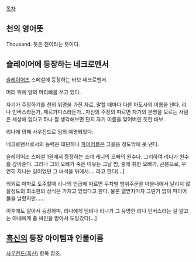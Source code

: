 [[목차]] 
== 천의 영어뜻 == 
Thousand. 뜻은 천이라는 뜻이다. 

== 슬레이어에 등장하는 네크로멘서 ==
[[슬레이어즈]] 스페셜에 등장하는 바보 네크로멘서.

머리 위에 양의 머리뼈를 쓰고 있다.

자기가 주장하기를 천의 위명을 가진 자로, 말할 때마다 다른 마도사의 이름을 댄다. 리나 인버스라든가, 제르가디스라든가.. 자신의 주장의 따르면 자기의 본명을 모르는 사람은 세상에 없다고 하나 잘 생각해보면 단지 자기 이름을 잊어버린 듯한 바보.

리나에 의해 사우전드로 임의 예명되었다.

네크로맨서로서의 능력은 대단하나 [[파이어볼]]은 그을음 정도밖에 못 낸다.

슬레이어즈 스페셜 1권에서 등장하는 소녀 캐니의 오빠의 원수다. 그리하여 리나가 원수를 갚아준다. 그러나 그의 오빠가 죽은 이유는 그날 밤, 술에 취한 오빠가, 곤봉으로, 우연히 지나는 길이었던 그 녀석을 뒤에서.... 라고 한다[...]

의외로 마차로 도주할때 리나의 언급에 따르면 무차별 범위주문을 마을내에서 날리지 않을정도의 최소한의 상식은 가지고 있었다고 한다. 물론 열받자마자 그딴거 없이 파이어볼을 날렸지만......

이후에도 살아서 등장하며, 리나에게 덤비나 리나가 그 유명한 리나 인버스라는 걸 알고는 아내에게 줄 싸인을 받아서 도망갔다[...]

== [[흑신]]의 등장 아이템과 인물이름 ==
[[사우전드(흑신)]] 항목 참조.
